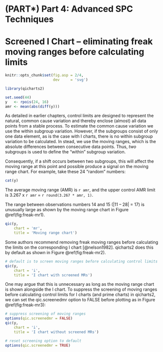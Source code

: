 # (PART\*) Part 4: Advanced SPC Techniques {-}

# Screened I Chart -- eliminating freak moving ranges before calculating limits

```r
knitr::opts_chunk$set(fig.asp = 2/4,
                      dev     = 'svg')

library(qicharts2)

set.seed(44)
y   <- rpois(24, 16)
amr <- mean(abs(diff(y)))
```

As detailed in earlier chapters, control limits are designed to represent the natural, common cause variation and thereby enclose (almost) all data points from a stable process. To estimate the common cause variation we use the within subgroup variation. However, if the subgroups consist of only one data element, as is the case with I charts, there is no within subgroup variation to be calculated. In stead, we use the moving ranges, which is the absolute differences between consecutive data points. Thus, *two* subgroups is used to define the "within" subgroup variation.

Consequently, if a shift occurs between two subgroups, this will affect the moving range at this point and possible produce a signal on the moving range chart. For example, take these 24 "random" numbers:

```r
cat(y)
```

The average moving range (AMR) is `r amr`, and the upper control AMR limit is 3.267 x `r amr` = `r round(3.267 * amr, 1)`.

The range between observations numbers 14 and 15 (|11 -- 28| = 17) is unusually large as shown by the moving range chart in Figure \@ref(fig:freak-mr1).

```r

qic(y, 
    chart = 'mr', 
    title = 'Moving range chart')
```

Some authors recommend removing freak moving ranges before calculating the limits on the corresponding I chart [@nelson1982]. qicharts2 does this by default as shown in Figure \@ref(fig:freak-mr2).

```r
# default is to screen moving ranges before calculating control limits
qic(y, 
    chart = 'i', 
    title = 'I chart with screened MRs')
```

One may argue that this is unnecessary as long as the moving range chart is shown alongside the I chart. To suppress the screening of moving ranges before calculating control limits for I charts (and prime charts) in qicharts2, we can set the qic.screenedmr option to FALSE before plotting as in Figure \@ref(fig:freak-mr3):

```r
# suppress screening of moving ranges
options(qic.screenedmr = FALSE)
qic(y, 
    chart = 'i',
    title = 'I chart without screened MRs')

# reset screening option to default
options(qic.screenedmr = TRUE)
```

